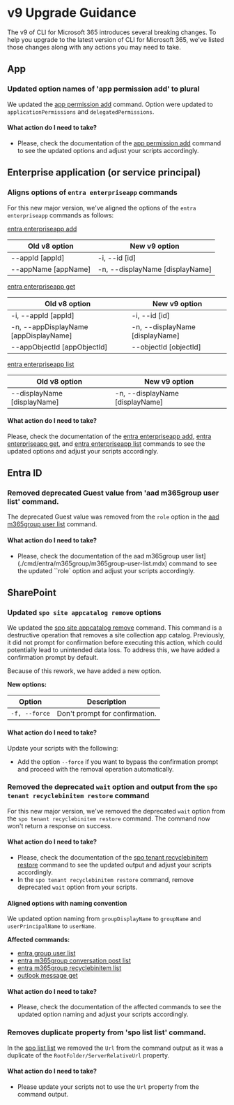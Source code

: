 # v9 Upgrade Guidance

The v9 of CLI for Microsoft 365 introduces several breaking changes. To help you upgrade to the latest version of CLI for Microsoft 365, we've listed those changes along with any actions you may need to take.

## App

### Updated option names of 'app permission add' to plural

We updated the [app permission add](./cmd/app/permission/permission-add.mdx) command. Option were updated to `applicationPermissions` and `delegatedPermissions`.

#### What action do I need to take?

- Please, check the documentation of the [app permission add](./cmd/app/permission/permission-add.mdx) command to see the updated options and adjust your scripts accordingly.

## Enterprise application (or service principal)

### Aligns options of `entra enterpriseapp` commands

For this new major version, we've aligned the options of the `entra enterpriseapp` commands as follows: 

[entra enterpriseapp add](https://pnp.github.io/cli-microsoft365/cmd/entra/enterpriseapp/enterpriseapp-add)

| Old v8 option | New v9 option |
|---------------|---------------|
| --appId [appId] | -i, --id [id] |
| --appName [appName] | -n, --displayName [displayName] |

[entra enterpriseapp get](https://pnp.github.io/cli-microsoft365/cmd/entra/enterpriseapp/enterpriseapp-get)

| Old v8 option | New v9 option |
|---------------|---------------|
| -i, --appId [appId] | -i, --id [id] |
| -n, --appDisplayName [appDisplayName] | -n, --displayName [displayName] |
| --appObjectId [appObjectId] | --objectId [objectId] |

[entra enterpriseapp list](https://pnp.github.io/cli-microsoft365/cmd/entra/enterpriseapp/enterpriseapp-list)

| Old v8 option | New v9 option |
|---------------|---------------|
| --displayName [displayName] | -n, --displayName [displayName] |

#### What action do I need to take?

Please, check the documentation of the [entra enterpriseapp add](https://pnp.github.io/cli-microsoft365/cmd/entra/enterpriseapp/enterpriseapp-add), [entra enterpriseapp get](https://pnp.github.io/cli-microsoft365/cmd/entra/enterpriseapp/enterpriseapp-get), and [entra enterpriseapp list](https://pnp.github.io/cli-microsoft365/cmd/entra/enterpriseapp/enterpriseapp-list) commands to see the updated options and adjust your scripts accordingly.

## Entra ID

### Removed deprecated Guest value from 'aad m365group user list' command.

The deprecated Guest value was removed from the `role` option in the [aad m365group user list](./cmd/entra/m365group/m365group-user-list.mdx) command.

#### What action do I need to take?

- Please, check the documentation of the aad m365group user list](./cmd/entra/m365group/m365group-user-list.mdx) command to see the updated ``role` option and adjust your scripts accordingly.

## SharePoint

### Updated `spo site appcatalog remove` options

We updated the [spo site appcatalog remove](./cmd/spo/site/site-appcatalog-remove.mdx) command. This command is a destructive operation that removes a site collection app catalog. Previously, it did not prompt for confirmation before executing this action, which could potentially lead to unintended data loss. To address this, we have added a confirmation prompt by default.

Because of this rework, we have added a new option.

**New options:**

Option | Description
--- | ---
`-f, --force` | Don't prompt for confirmation.

#### What action do I need to take?

Update your scripts with the following:

- Add the option `--force` if you want to bypass the confirmation prompt and proceed with the removal operation automatically.

### Removed the deprecated `wait` option and output from the `spo tenant recyclebinitem restore` command

For this new major version, we've removed the deprecated `wait` option from the `spo tenant recyclebinitem restore` command. The command now won't return a response on success.

#### What action do I need to take?

- Please, check the documentation of the [spo tenant recyclebinitem restore](./cmd/spo/tenant/tenant-recyclebinitem-restore.mdx) command to see the updated output and adjust your scripts accordingly.
- In the `spo tenant recyclebinitem restore` command, remove deprecated `wait` option from your scripts.

#### Aligned options with naming convention

We updated option naming from `groupDisplayName` to `groupName` and `userPrincipalName` to `userName`.

**Affected commands:**

- [entra group user list](./cmd/entra/group/group-user-list.mdx)
- [entra m365group conversation post list](./cmd/entra/m365group/m365group-conversation-post-list.mdx)
- [entra m365group recyclebinitem list](./cmd/entra/m365group/m365group-recyclebinitem-list.mdx)
- [outlook message get](./cmd/outlook/message/message-get.mdx)  

#### What action do I need to take?

- Please, check the documentation of the affected commands to see the updated option naming and adjust your scripts accordingly.

### Removes duplicate property from 'spo list list' command.

In the [spo list list](./cmd/spo/list/list-list.mdx) we removed the `Url` from the command output as it was a duplicate of the `RootFolder/ServerRelativeUrl` property.

#### What action do I need to take?

- Please update your scripts not to use the `Url` property from the command output.
